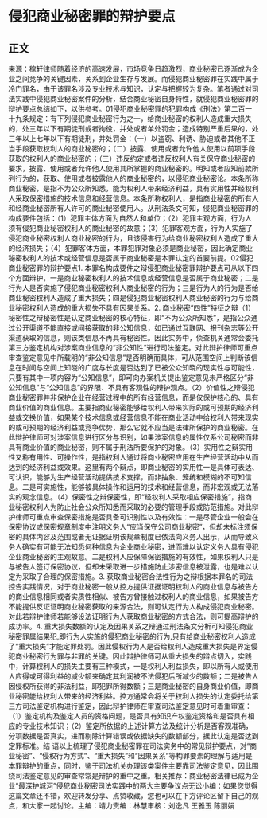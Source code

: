 # 侵犯商业秘密罪的辩护要点
## 正文
来源：稼轩律师随着经济的高速发展，市场竞争日趋激烈，商业秘密已逐渐成为企业之间竞争的关键因素，关系到企业生存与发展。而侵犯商业秘密罪在实践中属于冷门罪名，由于该罪名涉及专业技术与知识，认定与把握较为复杂。笔者通过对司法实践中侵犯商业秘密案件的分析，结合商业秘密自身特性，就侵犯商业秘密罪的辩护要点总结如下，以供参考。01侵犯商业秘密罪的犯罪构成《刑法》第二百一十九条规定：有下列侵犯商业秘密行为之一，给商业秘密的权利人造成重大损失的，处三年以下有期徒刑或者拘役，并处或者单处罚金；造成特别严重后果的，处三年以上七年以下有期徒刑，并处罚金：（一）以盗窃、利诱、胁迫或者其他不正当手段获取权利人的商业秘密的；（二）披露、使用或者允许他人使用以前项手段获取的权利人的商业秘密的；（三）违反约定或者违反权利人有关保守商业秘密的要求，披露、使用或者允许他人使用其所掌握的商业秘密的。明知或者应知前款所列行为的，获取、使用或者披露他人的商业秘密的，以侵犯商业秘密论。本条所称商业秘密，是指不为公众所知悉，能为权利人带来经济利益，具有实用性并经权利人采取保密措施的技术信息和经营信息。本条所称权利人，是指商业秘密的所有人和经商业秘密所有人许可的商业秘密使用人。从刑法条文可知，侵犯商业秘密罪的构成要件包括：（1）犯罪主体方面为自然人和单位；（2）犯罪主观方面，行为人须有侵犯商业秘密权利人的商业秘密的故意；（3）犯罪客观方面，行为人实施了侵犯商业秘密权利人商业秘密的行为，且该侵害行为给商业秘密权利人造成了重大的经济损失；（4）犯罪客体方面，本罪犯罪对象必须是商业秘密，因此确定商业秘密权利人的技术或经营信息是否属于商业秘密是本罪认定的首要前提。02侵犯商业秘密罪的辩护要点1. 本罪名构成要件之辩侵犯商业秘密罪辩护要点可从以下四个方面辩护，一是商业秘密权利人的技术信息或经营信息是否属于商业秘密；二是行为人是否实施了侵犯商业秘密权利人商业秘密的行为；三是行为人的行为是否给商业秘密权利人造成了重大损失；四是侵犯商业秘密权利人商业秘密的行为与给商业秘密权利人造成的重大损失不具有因果关系。2. 商业秘密“四性”特征之辩（1）秘密性之辩秘密性是认定商业秘密的核心特征，即“不为公众所知悉”，是指公众通过公开渠道不能直接或间接获取的非公知信息，如已通过互联网、报刊杂志等公开渠道获取的信息，则该类信息不再具有秘密性。因此实务中，侦查机关通常会委托第三方鉴定机构对涉案商业信息的“非公知性”进行司法鉴定。对此辩护律师可重点审查鉴定意见中所载明的“非公知信息”是否明确而具体，可从范围空间上判断该信息在时间与空间上知晓的广度与长度是否达到了已被公众知晓的现实性与可能性，只要有其中一项内容为“公知信息”，即可向办案机关提出鉴定意见未严格区分“非公知信息”与“公知信息”的界限、不具有客观性的辩护观点。（2）价值性之辩侵犯商业秘密罪并非保护企业在经营过程中的所有经营信息，而是仅保护核心的、具有商业价值的商业信息。主要指商业秘密能够给权利人带来实际的或可预期的经济利益或交换价值，如果某个技术信息或经营信息不能在商业活动中给权利人带来现实的或可预期的经济利益或竞争优势，那么它就不应当是法律所保护的商业秘密。在此辩护律师可对涉案信息进行区分与识别，如果涉案信息的属性仅系公司秘密而非具有商业价值的商业秘密，则不属于刑法所要保护的对象。（3）实用性之辩实用性又称有用性、可操作性，是指权利人通过将商业秘密应用在生产经营活动中从而达到的经济利益或效果。这里有两个辩点，即商业秘密的实用性一是具体可表达、可认识，能够为生产经营活动提供技术支撑，而非抽象、笼统和模糊的不可知信息。二是可实施性，能够被具体操作和运用的技术和经营信息，而非宏观或无法落实的观念信息。（4）保密性之辩保密性，即“经权利人采取相应保密措施”，指商业秘密权利人为防止社会公众所知悉而采取的必要的管理手段或防范措施。对此辩护律师可重点审查保密措施是否具备可识别性以及有效性：一是尽管企业一般会在保密协议或保密规章制度中注明义务人“应当保守公司商业秘密”，但却未标注须保密的具体内容及范围或者无证据证明该规章制度已依法向义务人出示，从而导致义务人确实有可能无法知悉何种信息为企业商业秘密，进而难以认定义务人具有侵犯企业商业秘密的主观故意。二是权利人应保障保密措施的有效性，如果权利人只是与被告人签订保密协议，但却未采取进一步措施防止涉密信息被泄露，也是难以认定为采取了合理的保密措施。3. 获取商业秘密合法性行为之辩根据本罪名的司法控告实践情况，对于商业秘密一般从控方提供证据证明权利人的商业信息与被告方的商业信息相同或者实质性相似、被告方曾接触过权利人的商业信息，如果被告方不能提供反证证明商业秘密获取的来源合法，则可认定行为人构成侵犯商业秘密。对此若辩护律师若能够设法证明行为人获取商业秘密的方式合法，则可提高辩护的成功率。4. 重大损失数额的认定及因果关系之辩通过刑法条文分析可知侵犯商业秘密罪属结果犯,即行为人实施的侵犯商业秘密的行为,只有给商业秘密权利人造成了“重大损失”才能定罪处罚。因此侵权行为人是否给权利人造成重大损失是界定侵犯商业秘密行为罪与非罪的关键。因此辩护律师可从重大损失的辩点切入，实践中，计算权利人的损失主要有三种模式，一是权利人利益损失，即以所有人或使用人应得或可得利益的减少额来确定其利润被不法侵犯后所减少的数额；二是被告人因侵权所获得的非法利益，即犯罪所得数额；三是商业秘密的自身商业价值，即商业秘密能给权利人带来的经济利益。控方通常会将关于权利人损失的认定委托给第三方司法鉴定机构进行鉴定，因此辩护律师在审查司法鉴定意见时可着重审查：（1）鉴定机构及鉴定人员的资格问题，是否具有知识产权鉴定资格和是否具有相应的专业技术知识；（2）鉴定所依据的上述计算方法及统计分析是否客观准确，分项数据是否真实，进而剔除计算错误或依据缺失的数额部分，据此认定是否达到定罪标准。结 语以上梳理了侵犯商业秘密罪在司法实务中的常见辩护要点，对“商业秘密”、“侵权行为方式”、“重大损失”和“因果关系”等构罪要素的理解与适用是本罪辩护的重点，同时，鉴于司法机关办理该类案件主要靠司法鉴定意见，因此围绕司法鉴定意见的审查常常是辩护的重中之重。相关推荐：商业秘密法律已成为企业“最深护城河”侵犯商业秘密司法实践中的两大主要争议点无讼小编：如果您觉得这篇文章还不错，欢迎转发分享、点赞收藏，您也可以在下方评论区留下自己的观点，和大家一起讨论。主编：靖力责编：林慧审核：刘逸凡 王雅玉 陈丽娟 